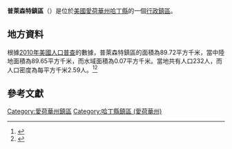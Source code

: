 {{noteTA
|G1=USState
|G2=地名
|G3=Unit
}}
{{Infobox settlement
|official_name            = 普萊森特鎮區
|native_name = Pleasant Township
|settlement_type          = [[行政鎮區|行政鎮區]]
|image_skyline            = 
|imagesize                = 
|image_map                = 
|mapsize                  = 
|pushpin_map  =USA Iowa
|pushpin_label = 普萊森特鎮區
|pushpin_label_position   = top
|pushpin_map_caption      = 普萊森特鎮區在愛荷華州的位置
|subdivision_type         = [[世界政區索引|國家]]
|subdivision_type1        = [[美国州份|州份]]
|subdivision_type2        = [[愛荷華州行政区划|縣]]
|subdivision_name         = [[美国|美国]]
|subdivision_name1        = [[愛荷華州|愛荷華州]]
|subdivision_name2        = [[哈丁縣_(愛荷華州)|哈丁縣]]
|elevation_ft             = 1047
|elevation_m              = 319
|timezone                 = [[北美中部時區|北美中部時區]]
|area_total_km2           = 89.72
|area_land_km2            = 89.65
|area_water_km2           = 0.07
|area_total_sq_mi         = 
|area_land_sq_mi          = 
|area_water_sq_mi         = 
|population_as_of         = [[2010年美國人口普查|2010]]
|population_footnotes     = 
|population_total         = 232
|population_density_km2   = auto
|population_density_sq_mi = auto
|utc_offset               = -6
|coordinates              = {{coord|42|20|00|N|93|11|00|W|type:city_region:US-AL_source:GNS-enwiki|display=inline,title}}
| coor_pinpoint           = 
| coordinates_footnotes   = 
|timezone_DST             = CDT
|utc_offset_DST           = -5
|postal_code_type         = [[美國郵區編號|郵區編號]]
|postal_code              = 
|area_code                = {{link-en|电话区号641|Area code 641|641}}
|blank_name = [[地名信息系统|GNIS ID]]
|blank_info = 468529
}}
'''普萊森特鎮區'''（{{lang-en|Pleasant Township}}）是位於[[美國|美國]][[愛荷華州|愛荷華州]][[哈丁縣_(愛荷華州)|哈丁縣]]的一個[[行政鎮區|行政鎮區]]。

== 地方資料 ==
根據[[2010年美國人口普查|2010年美國人口普查]]的數據，普萊森特鎮區的面積為89.72平方千米，當中陸地面積為89.65平方千米，而水域面積為0.07平方千米。當地共有人口232人，而人口密度為每平方千米2.59人。<ref name="GR8">{{cite web|url=http://factfinder2.census.gov|publisher=[[美国人口调查局|美国人口调查局]]|accessdate=2011-05-14|title=American FactFinder|archive-date=2013-09-11|archive-url=https://web.archive.org/web/20130911234518/http://factfinder2.census.gov/|dead-url=no}}</ref><ref>{{cite web|url=https://www.citypopulation.de/en/usa/iowa/admin/|title=USA: Iowa (Counties and Townships) - City Population}}</ref>

== 參考文獻 ==
{{reflist}}

{{哈丁縣 (愛荷華州)}}

{{DEFAULTSORT:Pleasant Township}}
[[Category:愛荷華州鎮區|Category:愛荷華州鎮區]]
[[Category:哈丁縣鎮區_(愛荷華州)|Category:哈丁縣鎮區 (愛荷華州)]]

{{Iowa-geo-stub}}